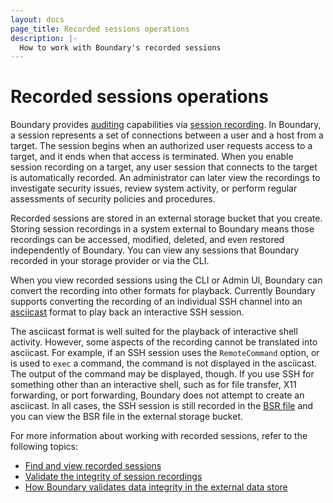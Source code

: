 ```yaml
---
layout: docs
page_title: Recorded sessions operations
description: |-
  How to work with Boundary's recorded sessions
---
```


# Recorded sessions operations

Boundary provides [auditing](/boundary/docs/concepts/auditing) capabilities via [session recording](/boundary/docs/configuration/session-recording).
In Boundary, a session represents a set of connections between a user and a host from a target.
The session begins when an authorized user requests access to a target, and it ends when that access is terminated.
When you enable session recording on a target, any user session that connects to the target is automatically recorded.
An administrator can later view the recordings to investigate security issues, review system activity, or perform regular assessments of security policies and procedures.

Recorded sessions are stored in an external storage bucket that you create.
Storing session recordings in a system external to Boundary means those recordings can be accessed, modified, deleted, and even restored independently of Boundary.
You can view any sessions that Boundary recorded in your storage provider or via the CLI.

When you view recorded sessions using the CLI or Admin UI, Boundary can convert the recording into other formats for playback.
Currently Boundary supports converting the recording of an individual SSH channel into an [asciicast](https://github.com/asciinema/asciinema/blob/develop/doc/asciicast-v2.md) format to play back an interactive SSH session.

The asciicast format is well suited for the playback of interactive shell activity.
However, some aspects of the recording cannot be translated into asciicast.
For example, if an SSH session uses the `RemoteCommand` option, or is used to `exec` a command, the command is not displayed in the asciicast.
The output of the command may be displayed, though.
If you use SSH for something other than an interactive shell, such as for file transfer, X11 forwarding, or port forwarding, Boundary does not attempt to create an asciicast.
In all cases, the SSH session is still recorded in the [BSR file](/boundary/docs/concepts/auditing/#bsr-directory-structure) and you can view the BSR file in the external storage bucket.

For more information about working with recorded sessions, refer to the following topics:

- [Find and view recorded sessions](/boundary/docs/operations/session-recordings/manage-recorded-sessions)
- [Validate the integrity of session recordings](/boundary/docs/operations/session-recordings/validate-session-recordings)
- [How Boundary validates data integrity in the external data store](/boundary/docs/operations/session-recordings/validate-data-store)